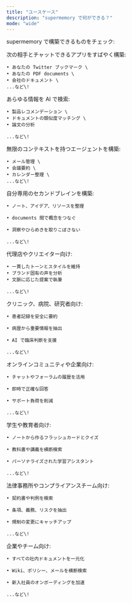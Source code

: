 ```yaml
---
title: "ユースケース"
description: "supermemory で何ができる？"
mode: "wide"
---
```


supermemory で構築できるものをチェック:

<CardGroup cols="3">
  <Card title="______ とチャット" icon="message-circle">
    次の相手とチャットできるアプリをすばやく構築:

    • あなたの Twitter ブックマーク \
    • あなたの PDF documents \
    • 会社のドキュメント \
    ...など\!
  </Card>
  <Card title="スマート検索" icon="search">
    あらゆる情報を AI で検索:

    • 製品レコメンデーション \
    • ドキュメントの類似度マッチング \
    • 論文の分析

    ...など\!
  </Card>
  <Card title="アシスタント & エージェント" icon="chart-line">
    無限のコンテキストを持つエージェントを構築:

    • メール管理 \
    • 会議要約 \
    • カレンダー整理 \
    ...など\!
  </Card>
  <Card title="セカンドブレイン" icon="brain">
    自分専用のセカンドブレインを構築:

    • ノート、アイデア、リソースを整理

    • documents 間で概念をつなぐ

    • 洞察やひらめきを取りこぼさない

    ...など\!
  </Card>
  <Card title="コンテンツ執筆 & ブランドボイス" icon="pencil-line">
    代理店やクリエイター向け:

    • 一貫したトーンとスタイルを維持
    • ブランド固有の声を分析
    • 文脈に応じた提案で執筆

    ...など\!
  </Card>
  <Card title="ヘルスケア & 医療記録" icon="hospital">
    クリニック、病院、研究者向け:

    • 患者記録を安全に要約

    • 病歴から重要情報を抽出

    • AI で臨床判断を支援

    ...など\!
  </Card>
  <Card title="コミュニティ & サポートチャットボット" icon="users">
    オンラインコミュニティや企業向け:

    • チャットやフォーラムの履歴を活用

    • 即時で正確な回答

    • サポート負荷を削減

    ...など\!
  </Card>
  <Card title="教育 & 学習ツール" icon="book">
    学生や教育者向け:

    • ノートから作るフラッシュカードとクイズ

    • 教科書や講義を横断検索

    • パーソナライズされた学習アシスタント

    ...など\!
  </Card>
  <Card title="リーガル & コンプライアンス検索" icon="scale">
    法律事務所やコンプライアンスチーム向け:

    • 契約書や判例を検索

    • 条項、義務、リスクを抽出

    • 規制の変更にキャッチアップ

    ...など\!
  </Card>
  <Card title="エンタープライズ知識ハブ" icon="briefcase-business">
    企業やチーム向け:

    • すべての社内ドキュメントを一元化

    • Wiki、ポリシー、メールを横断検索

    • 新入社員のオンボーディングを加速

    ...など\!
  </Card>
</CardGroup>